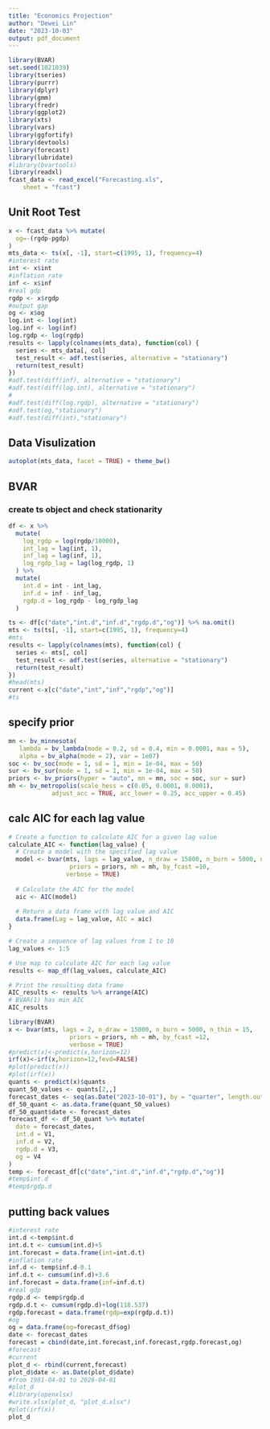```yaml
---
title: "Economics Projection"
author: "Dewei Lin"
date: "2023-10-03"
output: pdf_document
---
```


```r
library(BVAR)
set.seed(1021039)
library(tseries)
library(purrr)
library(dplyr)
library(gmm)
library(fredr)
library(ggplot2)
library(xts)
library(vars)
library(ggfortify)
library(devtools)
library(forecast)
library(lubridate)
#library(bvartools)
library(readxl)
fcast_data <- read_excel("Forecasting.xls", 
    sheet = "fcast")
```
## Unit Root Test

```r
x <- fcast_data %>% mutate(
  og=-(rgdp-pgdp)
)
mts_data <- ts(x[, -1], start=c(1995, 1), frequency=4)
#interest rate
int <- x$int
#inflation rate
inf <- x$inf
#real gdp
rgdp <- x$rgdp
#output gap
og <- x$og
log.int <- log(int)
log.inf <- log(inf)
log.rgdp <- log(rgdp)
results <- lapply(colnames(mts_data), function(col) {
  series <- mts_data[, col]
  test_result <- adf.test(series, alternative = "stationary")
  return(test_result)
})
#adf.test(diff(inf), alternative = "stationary")
#adf.test(diff(log.int), alternative = "stationary")
#
#adf.test(diff(log.rgdp), alternative = "stationary")
#adf.test(og,"stationary")
#adf.test(diff(int),"stationary")
```
## Data Visulization

```r
autoplot(mts_data, facet = TRUE) + theme_bw()
```


## BVAR




### create ts object and check stationarity

```r
df <- x %>%
  mutate(
    log_rgdp = log(rgdp/10000),
    int_lag = lag(int, 1),
    inf_lag = lag(inf, 1),
    log_rgdp_lag = lag(log_rgdp, 1)
  ) %>%
  mutate(
    int.d = int - int_lag,
    inf.d = inf - inf_lag,
    rgdp.d = log_rgdp - log_rgdp_lag
  )

ts <- df[c("date","int.d","inf.d","rgdp.d","og")] %>% na.omit()
mts <- ts(ts[, -1], start=c(1995, 1), frequency=4)
#mts
results <- lapply(colnames(mts), function(col) {
  series <- mts[, col]
  test_result <- adf.test(series, alternative = "stationary")
  return(test_result)
})
#head(mts)
current <-x[c("date","int","inf","rgdp","og")]
#ts

```




## specify prior

```r
mn <- bv_minnesota(
   lambda = bv_lambda(mode = 0.2, sd = 0.4, min = 0.0001, max = 5),
   alpha = bv_alpha(mode = 2), var = 1e07)
soc <- bv_soc(mode = 1, sd = 1, min = 1e-04, max = 50)
sur <- bv_sur(mode = 1, sd = 1, min = 1e-04, max = 50)
priors <- bv_priors(hyper = "auto", mn = mn, soc = soc, sur = sur)
mh <- bv_metropolis(scale_hess = c(0.05, 0.0001, 0.0001),
            adjust_acc = TRUE, acc_lower = 0.25, acc_upper = 0.45)

```


## calc AIC for each lag value

```r
# Create a function to calculate AIC for a given lag value
calculate_AIC <- function(lag_value) {
  # Create a model with the specified lag value
  model <- bvar(mts, lags = lag_value, n_draw = 15000, n_burn = 5000, n_thin = 15,
                 priors = priors, mh = mh, by_fcast =10,
                verbose = TRUE)
  
  # Calculate the AIC for the model
  aic <- AIC(model)
  
  # Return a data frame with lag value and AIC
  data.frame(Lag = lag_value, AIC = aic)
}

# Create a sequence of lag values from 1 to 10
lag_values <- 1:5

# Use map to calculate AIC for each lag value
results <- map_df(lag_values, calculate_AIC)

# Print the resulting data frame
AIC_results <- results %>% arrange(AIC)
# BVAR(1) has min AIC
AIC_results
```

```r
library(BVAR)
x <- bvar(mts, lags = 2, n_draw = 15000, n_burn = 5000, n_thin = 15,
                 priors = priors, mh = mh, by_fcast =12,
                 verbose = TRUE)
#predict(x)<-predict(x,horizon=12) 
irf(x)<-irf(x,horizon=12,fevd=FALSE)  
#plot(predict(x)) 
#plot(irf(x))
quants <- predict(x)$quants
quant_50_values <- quants[2,,]
forecast_dates <- seq(as.Date("2023-10-01"), by = "quarter", length.out = 12)
df_50_quant <- as.data.frame(quant_50_values)
df_50_quant$date <- forecast_dates
forecast_df <- df_50_quant %>% mutate(
  date = forecast_dates,
  int.d = V1,
  inf.d = V2,
  rgdp.d = V3,
  og = V4
) 
temp <- forecast_df[c("date","int.d","inf.d","rgdp.d","og")]
#temp$int.d
#temp$rgdp.d
```

## putting back values

```r
#interest rate
int.d <-temp$int.d
int.d.t <- cumsum(int.d)+5
int.forecast = data.frame(int=int.d.t)
#inflation rate
inf.d <- temp$inf.d-0.1
inf.d.t <- cumsum(inf.d)+3.6
inf.forecast = data.frame(inf=inf.d.t)
#real gdp
rgdp.d <- temp$rgdp.d
rgdp.d.t <- cumsum(rgdp.d)+log(118.537)
rgdp.forecast = data.frame(rgdp=exp(rgdp.d.t))
#og
og = data.frame(og=forecast_df$og)
date <- forecast_dates
forecast = cbind(date,int.forecast,inf.forecast,rgdp.forecast,og)
#forecast
#current
plot_d <- rbind(current,forecast)
plot_d$date <- as.Date(plot_d$date)
#from 1981-04-01 to 2026-04-01
#plot_d
#library(openxlsx)
#write.xlsx(plot_d, "plot_d.xlsx")
#plot(irf(x))
plot_d
```













